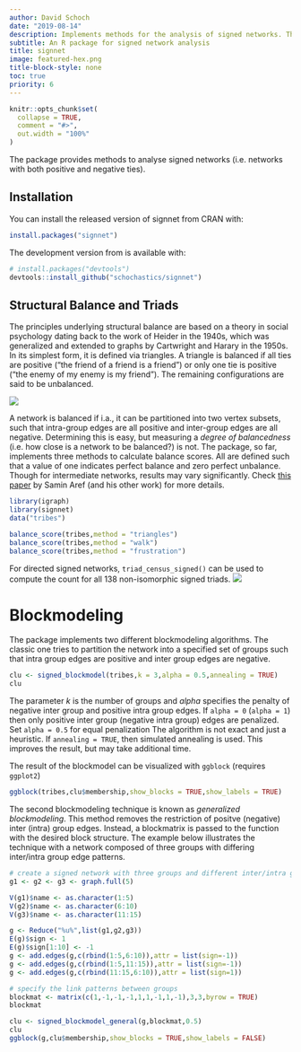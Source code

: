 ```yaml
---
author: David Schoch
date: "2019-08-14"
description: Implements methods for the analysis of signed networks. This includes several measures for structural balance, blockmodeling algorithms, various centrality indices, and projections of signed two-mode networks.
subtitle: An R package for signed network analysis
title: signnet
image: featured-hex.png
title-block-style: none
toc: true
priority: 6
---
```


```r
knitr::opts_chunk$set(
  collapse = TRUE,
  comment = "#>",
  out.width = "100%"
)
```

The package provides methods to analyse signed networks (i.e. networks with both positive and negative ties).

## Installation

You can install the released version of signnet from CRAN with:

```r
install.packages("signnet")
```

The development version from is available with:

``` r
# install.packages("devtools")
devtools::install_github("schochastics/signnet")
```

## Structural Balance and Triads

The principles underlying structural balance are based on a theory in social psychology dating back to the work of Heider in the 1940s, which was generalized and extended to graphs by Cartwright and Harary in the 1950s. In its simplest form, it is defined via triangles. A triangle is balanced if
all ties are positive ("the friend of a friend is a friend") or only one tie is positive ("the enemy of my enemy is my friend"). The remaining configurations are said to be unbalanced.

<img src="https://raw.githubusercontent.com/schochastics/signnet/master/man/figures/balance_triples.png"/>

A network is balanced if i.a., it can be partitioned into two vertex subsets, such that intra-group edges are all positive and inter-group edges are all negative. Determining this is easy, but measuring a *degree of balancedness* (i.e. how close is a network to be balanced?) is not. The package, so far, implements three methods to calculate balance scores. All are defined such that a value of one indicates perfect balance and zero perfect unbalance. Though for intermediate networks, results may vary significantly. Check [this paper](https://doi.org/10.1093/comnet/cnx044) by Samin Aref (and his other work) for more details.

```r
library(igraph)
library(signnet)
data("tribes")

balance_score(tribes,method = "triangles")
balance_score(tribes,method = "walk")
balance_score(tribes,method = "frustration")
```

For directed signed networks, `triad_census_signed()` can be used to compute the count for all 138 non-isomorphic signed triads.
<img src="https://raw.githubusercontent.com/schochastics/signnet/master/man/figures/signed_triads.png">

# Blockmodeling

The package implements two different blockmodeling algorithms. The classic one tries to partition the 
network into a specified set of groups such that intra group edges are positive and inter group edges are negative.

```r
clu <- signed_blockmodel(tribes,k = 3,alpha = 0.5,annealing = TRUE)
clu
```

The parameter *k* is the number of groups and *alpha* specifies the penalty of negative inter group and positive intra group edges.
If `alpha = 0` (`alpha = 1`) then only positive inter group (negative intra group) edges are penalized. Set `alpha = 0.5` for equal penalization
The algorithm is not exact and just a heuristic. If `annealing = TRUE`, then simulated annealing is used. This improves the result, but may take additional time.

The result of the blockmodel can be visualized with `ggblock` (requires `ggplot2`)
```r
ggblock(tribes,clu$membership,show_blocks = TRUE,show_labels = TRUE)
```


The second blockmodeling technique is known as *generalized blockmodeling*. This method removes the restriction of positve (negative) inter (intra) group edges. Instead, a blockmatrix is passed to the function with the desired block structure. The example below illustrates the technique with a network composed of three groups with differing inter/intra group edge patterns.
```r
# create a signed network with three groups and different inter/intra group ties
g1 <- g2 <- g3 <- graph.full(5)

V(g1)$name <- as.character(1:5)
V(g2)$name <- as.character(6:10)
V(g3)$name <- as.character(11:15)

g <- Reduce("%u%",list(g1,g2,g3))
E(g)$sign <- 1
E(g)$sign[1:10] <- -1
g <- add.edges(g,c(rbind(1:5,6:10)),attr = list(sign=-1))
g <- add.edges(g,c(rbind(1:5,11:15)),attr = list(sign=-1))
g <- add.edges(g,c(rbind(11:15,6:10)),attr = list(sign=1))

# specify the link patterns between groups
blockmat <- matrix(c(1,-1,-1,-1,1,1,-1,1,-1),3,3,byrow = TRUE)
blockmat

clu <- signed_blockmodel_general(g,blockmat,0.5)
clu
ggblock(g,clu$membership,show_blocks = TRUE,show_labels = FALSE)
```

